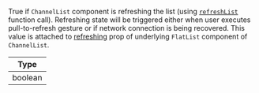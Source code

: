 True if `ChannelList` component is refreshing the list (using [`refreshList`](#refreshlist) function call). Refreshing state will be triggered either when user executes pull-to-refresh gesture or if network connection is being recovered.
This value is attached to [refreshing](https://reactnative.dev/docs/flatlist#refreshing) prop of underlying `FlatList` component of `ChannelList`.

| Type |
| - |
| boolean |
